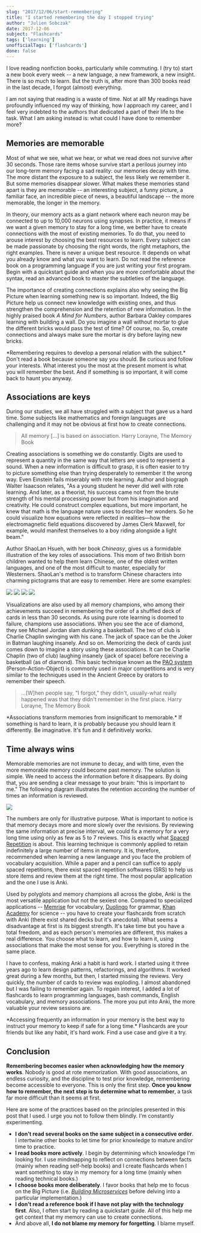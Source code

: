 ```yaml
---
slug: "2017/12/06/start-remembering"
title: "I started remembering the day I stopped trying"
author: "Julien Sobczak"
date: 2017-12-06
subject: "Flashcards"
tags: ['learning']
unofficialTags: ['flashcards']
done: false
---
```



<Lead>
I love reading nonfiction books, particularly while commuting. I (try to) start a new book every week -- a new language, a new framework, a new insight. There is so much to learn. But the truth is, after more than 300 books read in the last decade, I forgot (almost) everything.
</Lead>

I am not saying that reading is a waste of time. Not at all! My readings have profoundly influenced my way of thinking, how I approach my career, and I feel very indebted to the authors that dedicated a part of their life to the task. What I am asking instead is: what could I have done to remember more?

## Memories are memorable

Most of what we see, what we hear, or what we read does not survive after 30 seconds. Those rare items whose survive start a perilous journey into our long-term memory facing a sad reality: our memories decay with time. The more distant the exposure to a subject, the less likely we remember it. But some memories disappear slower. What makes these memories stand apart is they are memorable -- an interesting subject, a funny picture, a familiar face, an incredible piece of news, a beautiful landscape -- the more memorable, the longer in the memory.

In theory, our memory acts as a giant network where each neuron may be connected to up to 10,000 neurons using synapses. In practice, it means if we want a given memory to stay for a long time, we better have to create connections with the most of existing memories. To do that, you need to arouse interest by choosing the best resources to learn. Every subject can be made passionate by choosing the right words, the right metaphors, the right examples. There is never a unique best resource. It depends on what you already know and what you want to learn. Do not read the reference book on a programming language if you are just writing your first program. Begin with a quickstart guide and when you are more comfortable about the syntax, read an advanced book to master the subtleties of the language.

The importance of creating connections explains also why seeing the Big Picture when learning something new is so important. Indeed, the Big Picture help us connect new knowledge with existing ones, and thus strengthen the comprehension and the retention of new information. In the highly praised book _A Mind for Numbers_, author Barbara Oakley compares learning with building a wall. Do you imagine a wall without mortar to glue the different bricks would pass the test of time? Of course, no. So, create connections and always make sure the mortar is dry before laying new bricks.

<Admonition type="tip" className="None" title="Key takeaway">
*Remembering requires to develop a personal relation with the subject.* Don't read a book because someone say you should. Be curious and follow your interests. What interest you the most at the present moment is what you will remember the best. And if something is so important, it will come back to haunt you anyway.
</Admonition>


## Associations are keys

During our studies, we all have struggled with a subject that gave us a hard time. Some subjects like mathematics and foreign languages are challenging and it may not be obvious at first how to create connections.

> All memory [...] is based on association.
> Harry Lorayne, The Memory Book

Creating associations is something we do constantly. Digits are used to represent a quantity in the same way that letters are used to represent a sound. When a new information is difficult to grasp, it is often easier to try to picture something else than trying desperately to remember it the wrong way. Even Einstein fails miserably with rote learning. Author and biograph Walter Isaacson relates, "As a young student he never did well with rote learning. And later, as a theorist, his success came not from the brute strength of his mental processing power but from his imagination and creativity. He could construct complex equations, but more important, he knew that math is the language nature uses to describe her wonders. So he could visualize how equations were reflected in realities—how the electromagnetic field equations discovered by James Clerk Maxwell, for example, would manifest themselves to a boy riding alongside a light beam."

Author ShaoLan Hsueh, with her book _Chineasy_, gives us a formidable illustration of the key roles of associations. This mom of two British born children wanted to help them learn Chinese, one of the oldest written languages, and one of the most difficult to master, especially for Westerners. ShaoLan's method is to transform Chinese characters into charming pictograms that are easy to remember. Here are some examples:

<a href="https://www.chineasy.com"><img src="/posts_resources/2017-12-06-start-remembering/person.svg" /></a>
<a href="https://www.chineasy.com"><img src="/posts_resources/2017-12-06-start-remembering/fire.svg" /></a>
<a href="https://www.chineasy.com"><img src="/posts_resources/2017-12-06-start-remembering/woman.svg" /></a>
<a href="https://www.chineasy.com"><img src="/posts_resources/2017-12-06-start-remembering/sun.png" /></a>

Visualizations are also used by all memory champions, who among their achievements succeed in remembering the order of a shuffled deck of cards in less than 30 seconds. As using pure rote learning is doomed to failure, champions use associations. When you see the ace of diamond, they see Michael Jordan slam dunking a basketball. The two of club is Charlie Chaplin swinging with his cane. The jack of space can be the Joker in Batman laughing insanely. And so on. Memorizing the deck of cards just comes down to imagine a story using these associations. It can be Charlie Chaplin (two of club) laughing insanely (jack of space) before receiving a basketball (as of diamond). This basic technique known as the [PAO system](https://artofmemory.com/wiki/Person-Action-Object_(PAO)_System) (Person-Action-Object) is commonly used in major competitions and is very similar to the techniques used in the Ancient Greece by orators to remember their speech.

> ...[W]hen people say, "I forgot," they didn't, usually-what really happened was that they didn't remember in the first place.
> Harry Lorayne, The Memory Book

<Admonition type="tip" className="None" title="Key takeaway">
*Associations transform memories from insignificant to memorable.* If something is hard to learn, it is probably because you should learn it differently. Be imaginative. It's fun and it definitively works.
</Admonition>

## Time always wins

Memorable memories are not immune to decay, and with time, even the more memorable memory could become past memory. The solution is simple. We need to access the information before it disappears. By doing that, you are sending a clear message to your brain: "this is important to me." The following diagram illustrates the retention according the number of times an information is reviewed.

<a href="https://en.wikipedia.org/wiki/Forgetting_curve"><img src="/posts_resources/2017-12-06-start-remembering/forgetting-curve-wikipedia.png" /></a>

The numbers are only for illustrative purpose. What is important to notice is that memory decays more and more slowly over the revisions. By reviewing the same information at precise interval, we could fix a memory for a very long time using only as few as 5 to 7 reviews. This is exactly what [Spaced Repetition](https://en.wikipedia.org/wiki/Spaced_repetition) is about. This learning technique is commonly applied to retain indefinitely a large number of items in memory. It is, therefore, recommended when learning a new language and you face the problem of vocabulary acquisition. While a paper and a pencil can suffice to apply spaced repetitions, there exist spaced repetition softwares (SRS) to help us store items and review them at the right time. The most popular application and the one I use is Anki.

Used by polyglots and memory champions all across the globe, Anki is the most versatile application but not the sexiest one. Compared to specialized applications -- [Memrise](https://www.memrise.com/) for vocabulary, [Duolingo](https://www.duolingo.com/) for grammar, [Khan Academy](https://www.khanacademy.org/) for science -- you have to create your flashcards from scratch with Anki (there exist shared decks but it's anecdotal). What seems a disadvantage at first is its biggest strength. It's take time but you have a total freedom, and as each person's memories are different, this makes a real difference. You choose what to learn, and how to learn it, using associations that make the most sense for you. Everything is stored in the same place.

I have to confess, making Anki a habit is hard work. I started using it three years ago to learn design patterns, refactorings, and algorithms. It worked great during a few months, but then, I started missing the reviews. Very quickly, the number of cards to review was exploding. I almost abandoned but I was failing to remember again. To regain interest, I added a lot of flashcards to learn programming languages, bash commands, English vocabulary, and memory associations. The more you put into Anki, the more valuable your review sessions are.

<Admonition type="note" className="remember" title="Key takeaway">
*Accessing frequently an information in your memory is the best way to instruct your memory to keep if safe for a long time.* Flashcards are your friends but like any habit, it's hard work. Find a use case and give it a try.
</Admonition>


## Conclusion

**Remembering becomes easier when acknowledging how the memory works**. Nobody is good at rote memorization. With good associations, an endless curiosity, and the discipline to test prior knowledge, remembering become accessible to everyone. This is only the first step. **Once you know how to remember, the next step is to determine what to remember**, a task far more difficult than it seems at first.


<Admonition type="note" className="experiment" title="In practice">
Here are some of the practices based on the principles presented in this post that I used. I urge you not to follow them blindly. I'm constantly experimenting.

- **I don't read several books on the same subject in a consecutive order**. I intertwine other books to let time for prior knowledge to mature and/or time to practice.
- **I read books more actively**. I begin by determining which knowledge I'm looking for. I use mindmapping to reflect on connections between facts (mainly when reading self-help books) and I create flashcards when I want something to stay in my memory for a long time (mainly when reading technical books.)
- **I choose books more deliberately**. I favor books that help me to focus on the Big Picture (i.e. [_Building Microservices_](/read/2015/2015-03-19-building-microservices) before delving into a particular implementation.)
- **I don't read a reference book if I have not play with the technology first**. Also, I often start by reading a quickstart guide. All of this help me get context that my memory can use to create connections.
- And above all, **I do not blame my memory for forgetting**. I blame myself.
</Admonition>
